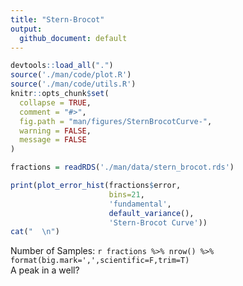 ```yaml
---
title: "Stern-Brocot"
output:
  github_document: default
---
```


```r
devtools::load_all(".")
source('./man/code/plot.R')
source('./man/code/utils.R')
knitr::opts_chunk$set(
  collapse = TRUE,
  comment = "#>",
  fig.path = "man/figures/SternBrocotCurve-",
  warning = FALSE,
  message = FALSE
)
```

```r
fractions = readRDS('./man/data/stern_brocot.rds')
```


```r
print(plot_error_hist(fractions$error,
                      bins=21,
                      'fundamental', 
                      default_variance(),
                      'Stern-Brocot Curve'))
cat("  \n")
```
Number of Samples: `r fractions %>% nrow() %>% format(big.mark=',',scientific=F,trim=T)` \
A peak in a well? \
